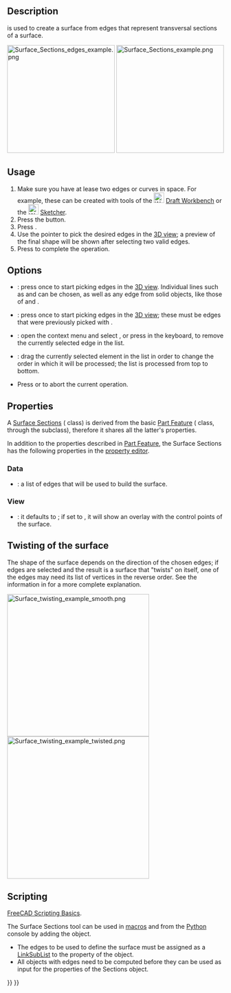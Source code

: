 <languages/>

{{Docnav
|[[Surface_GeomFillSurface|GeomFillSurface]]
|[[Surface_ExtendFace|ExtendFace]]
|[[Surface_Workbench|Surface]]
|IconL=Surface_GeomFillSurface.svg
|IconR=Surface_ExtendFace.svg
|IconC=Workbench_Surface.svg
}}

{{GuiCommand
|Name=Surface Sections
|MenuLocation=Surface → Sections
|Workbenches=[[Surface_Workbench|Surface]]
|Version=0.19
}}

==Description==

{{Button|[[File:Surface_Sections.svg|16px]] [[Surface_Sections|Surface Sections]]}} is used to create a surface from edges that represent transversal sections of a surface.

[[File:Surface_Sections_edges_example.png|x250px]] [[File:Surface_Sections_example.png|x250px]]

{{Caption|Left: control edges (transversal sections). Right: surface produced from these edges.}}

==Usage==

# Make sure you have at lease two edges or curves in space. For example, these can be created with tools of the [[File:Workbench_Draft.svg|24px]] [[Draft_Workbench|Draft Workbench]] or the [[File:Workbench_Sketcher.svg|24px]] [[Sketcher_Workbench|Sketcher]].
# Press the {{Button|[[File:Surface_Sections.svg|16px]] [[Surface_Sections|Surface sections]]}} button.
# Press {{Button|Add edge}}.
# Use the pointer to pick the desired edges in the [[3D_view|3D view]]; a preview of the final shape will be shown after selecting two valid edges.
# Press {{Button|OK}} to complete the operation.

== Options ==

* {{Button|Add edge}}: press once to start picking edges in the [[3D_view|3D view]]. Individual lines such as {{Button|[[File:Draft_BSpline.svg|16px]] [[Draft_BSpline|Draft BSplines]]}} and {{Button|[[File:Sketcher_CreateBSpline.svg|16px]] [[Sketcher_CreateBSpline|Sketcher BSplines]]}} can be chosen, as well as any edge from solid objects, like those of {{Button|[[File:PartDesign_Body.svg|16px]] [[PartDesign_Body|PartDesign Bodies]]}} and {{Button|[[File:Part_Primitives.svg|16px]] [[Part_Primitives|Part Primitives]]}}.
* {{Button|Remove edge}}: press once to start picking edges in the [[3D_view|3D view]]; these must be edges that were previously picked with {{Button|Add edge}}.
* {{KEY|Right mouse button}}: open the context menu and select {{Button|Remove}}, or press {{KEY|Del}} in the keyboard, to remove the currently selected edge in the list.
* {{MenuCommand|Drag}}: drag the currently selected element in the list in order to change the order in which it will be processed; the list is processed from top to bottom.
* Press {{Button|Cancel}} or {{KEY|Esc}} to abort the current operation.

==Properties==

A [[Surface_Sections|Surface Sections]] ({{incode|Surface::Sections}} class) is derived from the basic [[Part_Feature|Part Feature]] ({{incode|Part::Feature}} class, through the {{incode|Part::Spline}} subclass), therefore it shares all the latter's properties.

In addition to the properties described in [[Part_Feature|Part Feature]], the Surface Sections has the following properties in the [[property_editor|property editor]].

=== Data ===

{{TitleProperty|Sections}}

* {{PropertyData|NSections|LinkSubList}}: a list of edges that will be used to build the surface.

=== View === 

{{TitleProperty|Base}}

* {{PropertyView|Control Points|Bool}}: it defaults to {{FALSE}}; if set to {{TRUE}}, it will show an overlay with the control points of the surface.

== Twisting of the surface ==

The shape of the surface depends on the direction of the chosen edges; if edges are selected and the result is a surface that "twists" on itself, one of the edges may need its list of vertices in the reverse order. See the information in {{Button|[[File:Surface_GeomFillSurface.svg|16px]] [[Surface_GeomFillSurface|GeomFillSurface]]}} for a more complete explanation.

[[File:Surface_twisting_example_smooth.png|330px]] [[File:Surface_twisting_example_twisted.png|330px]]

== Scripting ==

{{Emphasis|See also:}} [[FreeCAD_Scripting_Basics|FreeCAD Scripting Basics]].

The Surface Sections tool can be used in [[Macros|macros]] and from the [[Python|Python]] console by adding the {{incode|Surface::Sections}} object.
* The edges to be used to define the surface must be assigned as a [[FeaturePython_Custom_Properties#App::PropertyLinkSubList|LinkSubList]] to the {{incode|NSections}} property of the object.
* All objects with edges need to be computed before they can be used as input for the properties of the Sections object.

{{Code|code=
import FreeCAD as App
import Draft

doc = App.newDocument()

pl1 = App.Placement()
obj1 = Draft.make_circle(50, placement=pl1, face=False, startangle=0, endangle=180)

pl2 = App.Placement(App.Vector(0, 0, 25), App.Rotation())
obj2 = Draft.make_circle(30, placement=pl2, face=False, startangle=0, endangle=180)

points3 = [App.Vector(18, -10, 50),
           App.Vector(12, 10, 50),
           App.Vector(-12, 10, 50),
           App.Vector(-18, -10, 50)]
obj3 = Draft.make_bspline(points3)

points4 = [App.Vector(15, -20, 100),
           App.Vector(0, 6, 100),
           App.Vector(-15, -20, 100)]
obj4 = Draft.make_bspline(points4)
doc.recompute()

surf = doc.addObject("Surface::Sections", "Surface")
surf.NSections = [(obj1, "Edge1"),
                  (obj2, "Edge1"),
                  (obj3, "Edge1"),
                  (obj4, "Edge1")]
doc.recompute()
}}


{{Docnav
|[[Surface_GeomFillSurface|GeomFillSurface]]
|[[Surface_ExtendFace|ExtendFace]]
|[[Surface_Workbench|Surface]]
|IconL=Surface_GeomFillSurface.svg
|IconR=Surface_ExtendFace.svg
|IconC=Workbench_Surface.svg
}}

{{Surface Tools navi{{#translation:}}}}
{{Userdocnavi{{#translation:}}}}